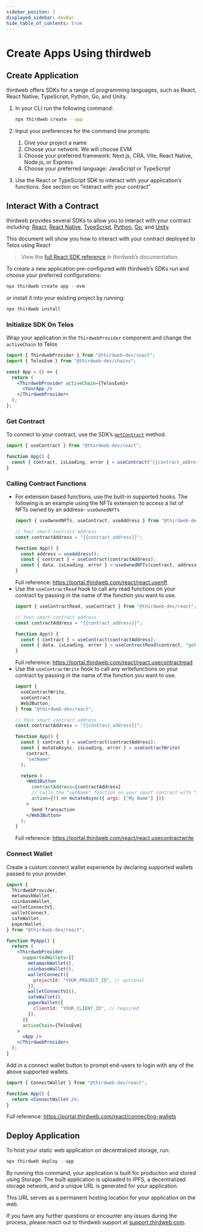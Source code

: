 ---
sidebar_positon: 3
displayed_sidebar: devBar
hide_table_of_contents: true
---

# Create Apps Using thirdweb

## Create Application

thirdweb offers SDKs for a range of programming languages, such as React, React Native, TypeScript, Python, Go, and Unity.

1. In your CLI run the following command:

   ```bash
   npx thirdweb create --app
   ```

2. Input your preferences for the command line prompts:
   1. Give your project a name
   2. Choose your network: We will choose EVM
   3. Choose your preferred framework: Next.js, CRA, Vite, React Native, Node.js, or Express
   4. Choose your preferred language: JavaScript or TypeScript
3. Use the React or TypeScript SDK to interact with your application’s functions. See section on “interact with your contract”

## Interact With a Contract

thirdweb provides several SDKs to allow you to interact with your contract including: [React](https://portal.thirdweb.com/react), [React Native](https://portal.thirdweb.com/react-native), [TypeScript](https://portal.thirdweb.com/typescript), [Python](https://thirdweb.com/sdk), [Go](https://thirdweb.com/sdk), and [Unity](https://portal.thirdweb.com/unity).

This document will show you how to interact with your contract deployed to Telos using React

> View the [full React SDK reference](https://portal.thirdweb.com/react) in thirdweb’s documentation.

To create a new application pre-configured with thirdweb’s SDKs run and choose your preferred configurations:

```jsx
npx thirdweb create app --evm
```

or install it into your existing project by running:

```jsx
npx thirdweb install
```

### Initialize SDK On Telos

Wrap your application in the `ThirdwebProvider` component and change the `activeChain` to Telos

```jsx
import { ThirdwebProvider } from "@thirdweb-dev/react";
import { TelosEvm } from "@thirdweb-dev/chains";

const App = () => {
  return (
    <ThirdwebProvider activeChain={TelosEvm}>
      <YourApp />
    </ThirdwebProvider>
  );
};
```

### Get Contract

To connect to your contract, use the SDK’s [`getContract`](https://portal.thirdweb.com/typescript/sdk.thirdwebsdk.getcontract) method.

```jsx
import { useContract } from "@thirdweb-dev/react";

function App() {
  const { contract, isLoading, error } = useContract("{{contract_address}}");
}
```

### Calling Contract Functions

- For extension based functions, use the built-in supported hooks. The following is an example using the NFTs extension to access a list of NFTs owned by an address- `useOwnedNFTs`
  ```jsx
  import { useOwnedNFTs, useContract, useAddress } from "@thirdweb-dev/react";

  // Your smart contract address
  const contractAddress = "{{contract_address}}";

  function App() {
    const address = useAddress();
    const { contract } = useContract(contractAddress);
    const { data, isLoading, error } = useOwnedNFTs(contract, address);
  }
  ```
  Full reference: https://portal.thirdweb.com/react/react.usenft
- Use the `useContractRead` hook to call any read functions on your contract by passing in the name of the function you want to use.
  ```jsx
  import { useContractRead, useContract } from "@thirdweb-dev/react";

  // Your smart contract address
  const contractAddress = "{{contract_address}}";

  function App() {
    const { contract } = useContract(contractAddress);
    const { data, isLoading, error } = useContractRead(contract, "getName");
  }
  ```
  Full reference: https://portal.thirdweb.com/react/react.usecontractread
- Use the `useContractWrite` hook to call any writefunctions on your contract by passing in the name of the function you want to use.
  ```jsx
  import {
    useContractWrite,
    useContract,
    Web3Button,
  } from "@thirdweb-dev/react";

  // Your smart contract address
  const contractAddress = "{{contract_address}}";

  function App() {
    const { contract } = useContract(contractAddress);
    const { mutateAsync, isLoading, error } = useContractWrite(
      contract,
      "setName"
    );

    return (
      <Web3Button
        contractAddress={contractAddress}
        // Calls the "setName" function on your smart contract with "My Name" as the first argument
        action={() => mutateAsync({ args: ["My Name"] })}
      >
        Send Transaction
      </Web3Button>
    );
  }
  ```
  Full reference: https://portal.thirdweb.com/react/react.usecontractwrite

### Connect Wallet

Create a custom connect wallet experience by declaring supported wallets passed to your provider.

```jsx
import {
  ThirdwebProvider,
  metamaskWallet,
  coinbaseWallet,
  walletConnectV1,
  walletConnect,
  safeWallet,
  paperWallet,
} from "@thirdweb-dev/react";

function MyApp() {
  return (
    <ThirdwebProvider
      supportedWallets={[
        metamaskWallet(),
        coinbaseWallet(),
        walletConnect({
          projectId: "YOUR_PROJECT_ID", // optional
        }),
        walletConnectV1(),
        safeWallet(),
        paperWallet({
          clientId: "YOUR_CLIENT_ID", // required
        }),
      ]}
      activeChain={TelosEvm}
    >
      <App />
    </ThirdwebProvider>
  );
}
```

Add in a connect wallet button to prompt end-users to login with any of the above supported wallets.

```jsx
import { ConnectWallet } from "@thirdweb-dev/react";

function App() {
  return <ConnectWallet />;
}
```

Full reference: https://portal.thirdweb.com/react/connecting-wallets

## Deploy Application

To host your static web application on decentralized storage, run:

```jsx
npx thirdweb deploy --app
```

By running this command, your application is built for production and stored using Storage. The built application is uploaded to IPFS, a decentralized storage network, and a unique URL is generated for your application.

This URL serves as a permanent hosting location for your application on the web.

If you have any further questions or encounter any issues during the process, please reach out to thirdweb support at [support.thirdweb.com](https://support.thirdweb.com).
